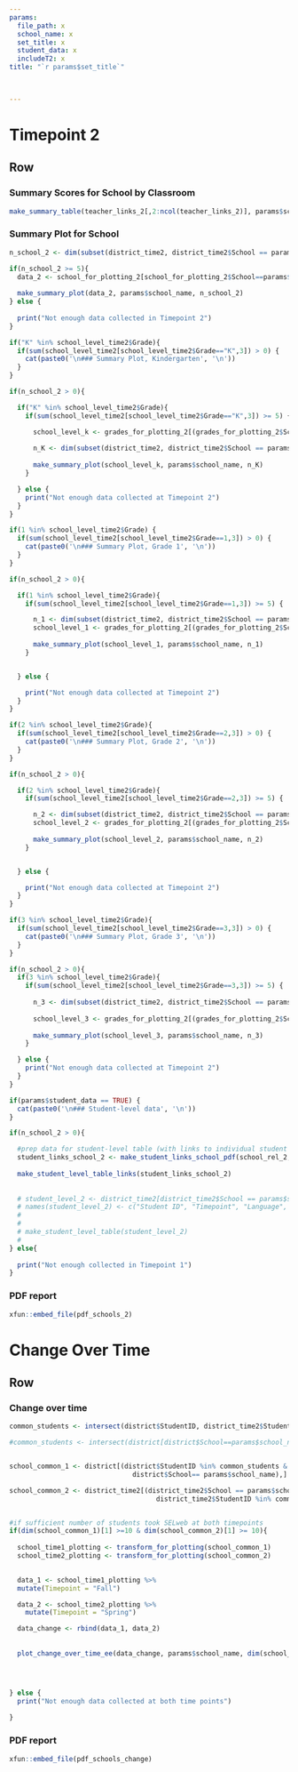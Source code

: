 ```yaml
---
params: 
  file_path: x
  school_name: x
  set_title: x
  student_data: x
  includeT2: x
title: "`r params$set_title`"

     

---
```





Timepoint 2  {data-icon="fa-table"}
=====================================  

Row {data-height=650, .tabset .tabset-fade}
-----------------------------------------------------------------------

### Summary Scores for School by Classroom
```r

make_summary_table(teacher_links_2[,2:ncol(teacher_links_2)], params$school_name)

``` 

### Summary Plot for School
```r

n_school_2 <- dim(subset(district_time2, district_time2$School == params$school_name))[1]

if(n_school_2 >= 5){
  data_2 <- school_for_plotting_2[school_for_plotting_2$School==params$school_name,]
  
  make_summary_plot(data_2, params$school_name, n_school_2)
} else {
  
  print("Not enough data collected in Timepoint 2")
}


```

```r


if("K" %in% school_level_time2$Grade){
  if(sum(school_level_time2[school_level_time2$Grade=="K",3]) > 0) {
    cat(paste0('\n### Summary Plot, Kindergarten', '\n'))
  }
}
```
 
```r

if(n_school_2 > 0){

  if("K" %in% school_level_time2$Grade){
    if(sum(school_level_time2[school_level_time2$Grade=="K",3]) >= 5) {

      school_level_k <- grades_for_plotting_2[(grades_for_plotting_2$School==params$school_name & grades_for_plotting_2$Grade=="K"),]
      
      n_K <- dim(subset(district_time2, district_time2$School == params$school_name & district_time2$Grade == "K"))[1]
      
      make_summary_plot(school_level_k, params$school_name, n_K)
    }

  } else {
    print("Not enough data collected at Timepoint 2")
  }
}
```
    
```r

if(1 %in% school_level_time2$Grade) {
  if(sum(school_level_time2[school_level_time2$Grade==1,3]) > 0) {
    cat(paste0('\n### Summary Plot, Grade 1', '\n'))
  }
}
```


```r
if(n_school_2 > 0){

  if(1 %in% school_level_time2$Grade){
    if(sum(school_level_time2[school_level_time2$Grade==1,3]) >= 5) {

      n_1 <- dim(subset(district_time2, district_time2$School == params$school_name & district_time2$Grade == 1))[1]
      school_level_1 <- grades_for_plotting_2[(grades_for_plotting_2$School==params$school_name & grades_for_plotting_2$Grade==1),]
      
      make_summary_plot(school_level_1, params$school_name, n_1)
    }


  } else {

    print("Not enough data collected at Timepoint 2")
  }
}

```

```r

if(2 %in% school_level_time2$Grade){
  if(sum(school_level_time2[school_level_time2$Grade==2,3]) > 0) {
    cat(paste0('\n### Summary Plot, Grade 2', '\n'))
  }
}
```


```r
if(n_school_2 > 0){

  if(2 %in% school_level_time2$Grade){
    if(sum(school_level_time2[school_level_time2$Grade==2,3]) >= 5) {

      n_2 <- dim(subset(district_time2, district_time2$School == params$school_name & district_time2$Grade == 2))[1]
      school_level_2 <- grades_for_plotting_2[(grades_for_plotting_2$School==params$school_name & grades_for_plotting_2$Grade==2),]
      
      make_summary_plot(school_level_2, params$school_name, n_2)
    }


  } else {

    print("Not enough data collected at Timepoint 2")
  }
}

```

```r

if(3 %in% school_level_time2$Grade){
  if(sum(school_level_time2[school_level_time2$Grade==3,3]) > 0) {
    cat(paste0('\n### Summary Plot, Grade 3', '\n'))
  }
}
```


```r
if(n_school_2 > 0){
  if(3 %in% school_level_time2$Grade){
    if(sum(school_level_time2[school_level_time2$Grade==3,3]) >= 5) {
      
      n_3 <- dim(subset(district_time2, district_time2$School == params$school_name & district_time2$Grade == 3))[1]
      
      school_level_3 <- grades_for_plotting_2[(grades_for_plotting_2$School==params$school_name & grades_for_plotting_2$Grade==3),]
      
      make_summary_plot(school_level_3, params$school_name, n_3)
    }

  } else {
    print("Not enough data collected at Timepoint 2")
  }
}


```

```r

if(params$student_data == TRUE) {
  cat(paste0('\n### Student-level data', '\n'))
}
```


```r

if(n_school_2 > 0){

  #prep data for student-level table (with links to individual student reports)
  student_links_school_2 <- make_student_links_school_pdf(school_rel_2, 2)
  
  make_student_level_table_links(student_links_school_2)
  
  
  # student_level_2 <- district_time2[district_time2$School == params$school_name, c("StudentID", "Timepoint", "Language", "Grade", "LastName", "OverallScore", "ERScore", "SPTScore", "SPSScore", "SCScore")]
  # names(student_level_2) <- c("Student ID", "Timepoint", "Language", "Grade", "Last Name", "Overall Score", "Emotion Recognition", "Social Perspective-Taking", "Social Problem-Solving", "Self-Control")
  # 
  # 
  # make_student_level_table(student_level_2)
  # 
} else{
  
  print("Not enough collected in Timepoint 1")
}

```

### PDF report
```r

xfun::embed_file(pdf_schools_2)
```

Change Over Time {data-icon="fa-bar-chart"}
=====================================  

Row {data-height=650, .tabset .tabset-fade}
-----------------------------------------------------------------------

### Change over time
```r

common_students <- intersect(district$StudentID, district_time2$StudentID)

#common_students <- intersect(district[district$School==params$school_name,]$TeacherLast, district_time2[district_time2$School==params$school_name,]$TeacherLast)


school_common_1 <- district[(district$StudentID %in% common_students & 
                               district$School== params$school_name),]

school_common_2 <- district_time2[(district_time2$School == params$school_name & 
                                     district_time2$StudentID %in% common_students),]


#if sufficient number of students took SELweb at both timepoints
if(dim(school_common_1)[1] >=10 & dim(school_common_2)[1] >= 10){
  
  school_time1_plotting <- transform_for_plotting(school_common_1)
  school_time2_plotting <- transform_for_plotting(school_common_2)

  
  data_1 <- school_time1_plotting %>% 
  mutate(Timepoint = "Fall")

  data_2 <- school_time2_plotting %>% 
    mutate(Timepoint = "Spring")

  data_change <- rbind(data_1, data_2)
  
  
  plot_change_over_time_ee(data_change, params$school_name, dim(school_common_1)[1])




} else {
  print("Not enough data collected at both time points")
  
}


```

### PDF report
```r

xfun::embed_file(pdf_schools_change)
```


